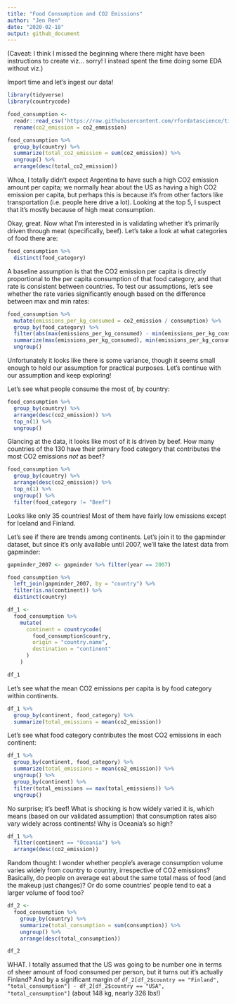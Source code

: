 ```yaml
---
title: "Food Consumption and CO2 Emissions"
author: "Jen Ren"
date: "2020-02-18"
output: github_document
---
```


(Caveat: I think I missed the beginning where there might have been instructions to create viz... sorry! I instead spent the time doing some EDA without viz.)

Import time and let's ingest our data!

```r
library(tidyverse)
library(countrycode)
```

```r
food_consumption <- 
  readr::read_csv('https://raw.githubusercontent.com/rfordatascience/tidytuesday/master/data/2020/2020-02-18/food_consumption.csv') %>% 
  rename(co2_emission = co2_emmission)
```

```r
food_consumption %>% 
  group_by(country) %>% 
  summarize(total_co2_emission = sum(co2_emission)) %>% 
  ungroup() %>% 
  arrange(desc(total_co2_emission))
```

Whoa, I totally didn't expect Argentina to have such a high CO2 emission amount per capita; we normally hear about the US as having a high CO2 emission per capita, but perhaps this is because it's from other factors like transportation (i.e. people here drive a lot). Looking at the top 5, I suspect that it's mostly because of high meat consumption. 

Okay, great. Now what I'm interested in is validating whether it's primarily driven through meat (specifically, beef). Let's take a look at what categories of food there are:

```r
food_consumption %>% 
  distinct(food_category)
```

A baseline assumption is that the CO2 emission per capita is directly proportional to the per capita consumption of that food category, and that rate is consistent between countries. To test our assumptions, let's see whether the rate varies significantly enough based on the difference between max and min rates:

```r
food_consumption %>% 
  mutate(emissions_per_kg_consumed = co2_emission / consumption) %>% 
  group_by(food_category) %>% 
  filter(abs(max(emissions_per_kg_consumed) - min(emissions_per_kg_consumed)) > 0.01) %>% 
  summarize(max(emissions_per_kg_consumed), min(emissions_per_kg_consumed)) %>% 
  ungroup()
```

Unfortunately it looks like there is some variance, though it seems small enough to hold our assumption for practical purposes. Let's continue with our assumption and keep exploring!

Let's see what people consume the most of, by country:

```r
food_consumption %>% 
  group_by(country) %>% 
  arrange(desc(co2_emission)) %>% 
  top_n(1) %>% 
  ungroup()
```

Glancing at the data, it looks like most of it is driven by beef. How many countries of the 130 have their primary food category that contributes the most CO2 emissions *not* as beef?

```r
food_consumption %>% 
  group_by(country) %>% 
  arrange(desc(co2_emission)) %>% 
  top_n(1) %>% 
  ungroup() %>% 
  filter(food_category != "Beef")
```

Looks like only 35 countries! Most of them have fairly low emissions except for Iceland and Finland. 

Let's see if there are trends among continents. Let's join it to the gapminder dataset, but since it's only available until 2007, we'll take the latest data from gapminder:

```r
gapminder_2007 <- gapminder %>% filter(year == 2007)
```

```r
food_consumption %>% 
  left_join(gapminder_2007, by = "country") %>% 
  filter(is.na(continent)) %>% 
  distinct(country)
```

```r
df_1 <- 
  food_consumption %>% 
    mutate(
      continent = countrycode(
        food_consumption$country, 
        origin = "country.name", 
        destination = "continent"
      )
    )

df_1
```


Let's see what the mean CO2 emissions per capita is by food category within continents. 

```r
df_1 %>%
  group_by(continent, food_category) %>% 
  summarize(total_emissions = mean(co2_emission))
```

Let's see what food category contributes the most CO2 emissions in each continent:

```r
df_1 %>%
  group_by(continent, food_category) %>% 
  summarize(total_emissions = mean(co2_emission)) %>% 
  ungroup() %>% 
  group_by(continent) %>% 
  filter(total_emissions == max(total_emissions)) %>% 
  ungroup()
```

No surprise; it's beef! What is shocking is how widely varied it is, which means (based on our validated assumption) that consumption rates also vary widely across continents! Why is Oceania's so high? 

```r
df_1 %>% 
  filter(continent == "Oceania") %>% 
  arrange(desc(co2_emission))
```

Random thought: I wonder whether people's average consumption volume varies widely from country to country, irrespective of CO2 emissions? Basically, do people on average eat about the same total mass of food (and the makeup just changes)? Or do some countries' people tend to eat a larger volume of food too?

```r
df_2 <-
  food_consumption %>% 
    group_by(country) %>% 
    summarize(total_consumption = sum(consumption)) %>% 
    ungroup() %>% 
    arrange(desc(total_consumption))

df_2
```

WHAT. I totally assumed that the US was going to be number one in terms of sheer amount of food consumed per person, but it turns out it's actually Finland? And by a significant margin of `df_2[df_2$country == "Finland", "total_consumption"] - df_2[df_2$country == "USA", "total_consumption"]` (about 148 kg, nearly 326 lbs!)


